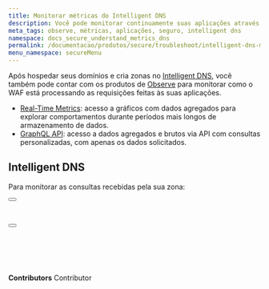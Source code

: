```yaml
---
title: Monitorar métricas do Intelligent DNS
description: Você pode monitorar continuamente suas aplicações através dos produtos de observabilidade da Azion.
meta_tags: observe, métricas, aplicações, seguro, intelligent dns
namespace: docs_secure_understand_metrics_dns
permalink: /documentacao/produtos/secure/troubleshoot/intelligent-dns-monitorar-metricas/
menu_namespace: secureMenu
---
```



Após hospedar seus domínios e cria zonas no [Intelligent DNS](/pt-br/documentacao/produtos/intelligent-dns/), você também pode contar com os produtos de [Observe](/pt-br/documentacao/produtos/observe/) para monitorar como o WAF está processando as requisições feitas às suas aplicações.

- [Real-Time Metrics](/pt-br/documentacao/produtos/real-time-metrics/): acesso a gráficos com dados agregados para explorar comportamentos durante períodos mais longos de armazenamento de dados.
- [GraphQL API](/pt-br/documentacao/produtos/graphql-api-overview/): acesso a dados agregados e brutos via API com consultas personalizadas, com apenas os dados solicitados.

## Intelligent DNS

Para monitorar as consultas recebidas pela sua zona:

<Button href="/pt-br/documentacao/produtos/real-time-metrics/#intelligent-dns" text="ver métricas agregadas" variant="secondary"></Button> <br></br>

<Button href="/pt-br/documentacao/produtos/graphql-api-features/#datasets" text="consultar dados" variant="secondary"></Button> <br></br>
<br /><br />
---

**Contributors** <ContributorList>Contributor</ContributorList>
